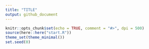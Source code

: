 ```yaml
---
title: "TITLE"
output: github_document
---
```


```r
knitr::opts_chunk$set(echo = TRUE, comment = "#>", dpi = 500)
source(here::here("start.R"))
theme_set(theme_minimal())
set.seed(0)
```
